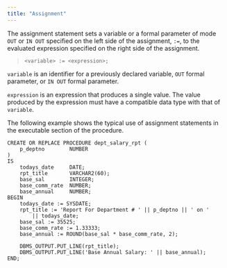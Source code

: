 ```yaml
---
title: "Assignment"
---
```


The assignment statement sets a variable or a formal parameter of mode `OUT` or `IN OUT` specified on the left side of the assignment, `:=`, to the evaluated expression specified on the right side of the assignment.

> `<variable> := <expression>;`

`variable` is an identifier for a previously declared variable, `OUT` formal parameter, or `IN OUT` formal parameter.

`expression` is an expression that produces a single value. The value produced by the expression must have a compatible data type with that of `variable`.

The following example shows the typical use of assignment statements in the executable section of the procedure.

``` text
CREATE OR REPLACE PROCEDURE dept_salary_rpt (
    p_deptno        NUMBER
)
IS
    todays_date     DATE;
    rpt_title       VARCHAR2(60);
    base_sal        INTEGER;
    base_comm_rate  NUMBER;
    base_annual     NUMBER;
BEGIN
    todays_date := SYSDATE;
    rpt_title := 'Report For Department # ' || p_deptno || ' on '
        || todays_date;
    base_sal := 35525;
    base_comm_rate := 1.33333;
    base_annual := ROUND(base_sal * base_comm_rate, 2);

    DBMS_OUTPUT.PUT_LINE(rpt_title);
    DBMS_OUTPUT.PUT_LINE('Base Annual Salary: ' || base_annual);
END;
```
